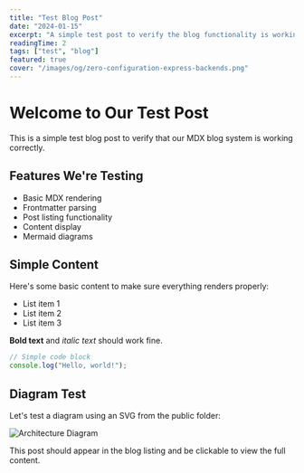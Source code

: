 ```yaml
---
title: "Test Blog Post"
date: "2024-01-15"
excerpt: "A simple test post to verify the blog functionality is working correctly."
readingTime: 2
tags: ["test", "blog"]
featured: true
cover: "/images/og/zero-configuration-express-backends.png"
---
```


# Welcome to Our Test Post

This is a simple test blog post to verify that our MDX blog system is working correctly.

## Features We're Testing

- Basic MDX rendering
- Frontmatter parsing
- Post listing functionality
- Content display
- Mermaid diagrams

## Simple Content

Here's some basic content to make sure everything renders properly:

- List item 1
- List item 2
- List item 3

**Bold text** and *italic text* should work fine.

```javascript
// Simple code block
console.log("Hello, world!");
```

## Diagram Test

Let's test a diagram using an SVG from the public folder:

<div style={{maxWidth: '600px', margin: '0 auto'}}>

![Architecture Diagram](/diagrams/zero-configuration-express-backends-0.svg)

</div>

This post should appear in the blog listing and be clickable to view the full content.
